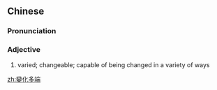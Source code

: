 {{also|变化多端}}
==Chinese==
{{zh-forms|s=变化多端|type=22}}

===Pronunciation===
{{zh-pron
|m=biànhuà duōduān
|cat=a
}}

===Adjective===
{{zh-adj}}
# varied; changeable; capable of being changed in a variety of ways

[[zh:變化多端]]
